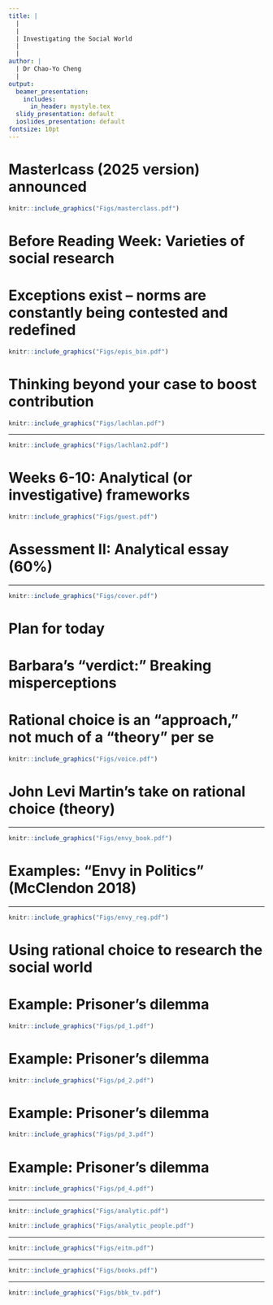 ```yaml
---
title: |
  |
  |
  | Investigating the Social World
  |
  |
author: |
  | Dr Chao-Yo Cheng
  |
output:
  beamer_presentation:
    includes:
      in_header: mystyle.tex
  slidy_presentation: default
  ioslides_presentation: default
fontsize: 10pt
---
```


# Masterlcass (2025 version) announced

```r
knitr::include_graphics("Figs/masterclass.pdf")
```
\vspace{0.2cm}
\begin{center}
Invitation to audit will be sent to all PG students
\end{center}

# Before Reading Week: Varieties of social research

\begin{itemize}
\small
  \item ISW is a special module, as we aim to reflect on the production of "valid" knowledge about the social world
  \vspace{0.1cm}
  \begin{itemize}
    \item Know what you do and explain the objectives of your scholarly endeavors;
    \item Know the differences between various objectives and engage other researchers' work constructively and effectively
  \end{itemize}
  \vspace{0.2cm}
  \item Social research involves a series of careful thinking about epistemology, theory-building and methodology; hence \textbf{theory-empirics alignment} is key to rigour
  \vspace{0.1cm}
  \begin{itemize}
    \item \textbf{Reveal nuances of the real world}: Constructivism; (interpretative) theory as approach; interpretation; qualitative; inductive/abductive
    \item \textbf{Search for the "ultimate" truth}: Positivism; (explanatory) theory as paradigm; explanation; quantitative; deductive
  \end{itemize}
\end{itemize}

# Exceptions exist -- norms are constantly being contested and redefined

\pause
```r
knitr::include_graphics("Figs/epis_bin.pdf")
```

# Thinking beyond your case to boost contribution

\vspace{0.2cm}
```r
knitr::include_graphics("Figs/lachlan.pdf")
```

---

\vspace{0.3cm}
```r
knitr::include_graphics("Figs/lachlan2.pdf")
```

# Weeks 6-10: Analytical (or investigative) frameworks

\vspace{0.2cm}
```r
knitr::include_graphics("Figs/guest.pdf")
```
\vspace{0.5cm}
\begin{itemize}
\small
  \item Rational choice theory (Dr Chao-Yo Cheng)
  \item Psychosocial framing (Professor Silvia Posocco)
  \item Decolonizing social research (Dr Ivana Bevilacqua)
  \item Intersectional sensibilities (Ms Joy Brooks-Gilzeane)
  \item Situating lived experience (Dr Sarah Marks)
\end{itemize}

# Assessment II: Analytical essay (60%)

\begin{itemize}
  \item You will write an essay of 2,500 words in length
  \vspace{0.3cm}
  \item The idea is to choose \textbf{TWO} frameworks introduced after Reading Week to analyze an issue or problem of your choice
  \vspace{0.3cm}
  \item You are free to carry out any necessary outside/additional research; cite references properly (e.g., APA or MLA)
  \vspace{0.3cm}
  \item You can come to my office hours to discuss your preliminary responses with me; the goal is not to give you a mark before the deadline but to clear any confusion
  \vspace{0.3cm}
  \item Instructions and sample submissions available on Moodle now
\end{itemize}

---

\begin{center}
\textbf{Lecture 7: Rational choice}
\end{center}
\vspace{0.7cm}
```r
knitr::include_graphics("Figs/cover.pdf")
```
\vspace{0.1cm}
\pause
\begin{center}
\scriptsize
"Anyone fancies an end-of-term happy hour?"
\end{center}

# Plan for today

\begin{itemize}
  \item Rational choice and beyond
  \vspace{0.4cm}
  \item Workshop: "Analytical narratives"
  \vspace{0.1cm}
  \begin{itemize}
    \item Principles
    \item Critiques and responses
    \item Examples
    \item Exercise
  \end{itemize}
\end{itemize}

# Barbara's "verdict:" Breaking misperceptions

\vspace{0.2cm}
\begincols
  \begincol{.4\textwidth}
    \begin{figure}
    \centering
    \includegraphics[scale=0.3]{Figs/castles}
    \end{figure}
  \endcol
  \begincol{.5\textwidth}
  \begin{itemize}
  \small
    \item Rational choice does not assume people are "selfish"
    \vspace{0.3cm}
    \item Rational choice does not assume people are driven by material interests
    \vspace{0.3cm}
    \item Rational choice does not assume preferences are stable or fixed
    \vspace{0.3cm}
    \item Rational choice does not ignore/discard ideology and/or history
  \end{itemize}
  \endcol
\endcols

# Rational choice is an "approach," not much of a "theory" per se

```r
knitr::include_graphics("Figs/voice.pdf")
```
\vspace{0.2cm}
\begin{itemize}
\small
  \item Rational choice highlights the importance of "rationality" and yet how rationality should treated as a construct, not a given constant
  \item Rational choice does not dictate a single or universal explanation/prediction
  \item Rational choice provides a \textbf{micro-foundation} to research the social world
\end{itemize}

# John Levi Martin's take on rational choice (theory)

\vspace{0.2cm}
\begincols
  \begincol{.4\textwidth}
    \begin{figure}
    \centering
    \includegraphics[scale=0.3]{Figs/martin}
    \end{figure}
  \endcol
  \begincol{.5\textwidth}
  \begin{itemize}
    \small
    \item A useful "modelling exercise" for deductive reasoning
    \vspace{0.3cm}
    \item Cautioning against using it as a "total" theory of society (which can grow into a form of intellectural imperialism)
    \vspace{0.3cm}
    \item \textbf{Caveats abound}, alas -- Do we have a "choice?" How about structures? In favor of parsimony at the sacrifice of complexities and nuances? Ad hoc? How do we handle unintended or unexpected outcomes?
    \vspace{0.3cm}
    \item \textbf{Question for all}: To what extend would he align with Geddes?
  \end{itemize}
  \endcol
\endcols

---

```r
knitr::include_graphics("Figs/envy_book.pdf")
```

# Examples: "Envy in Politics" (McClendon 2018) 

\begin{itemize}
  \item \textbf{Paradox}: Why rich people support redistribution? Why do governments fail to provide and act responsively?
  \vspace{0.2cm}
  \item \textbf{Argument}: \textbf{Status sentiment} is key -- envy, spite and pursuit of admiration will influence political behaviors 
  \vspace{0.2cm}
  \item \textbf{Literature}: Drawing on anthropology, social psychology, behavior economics and so on
  \vspace{0.2cm}
  \item \textbf{Empirics}: Case studies and quantitative analysis, especially surveys and election/admin data (see "Applications")
  \vspace{0.2cm}
  \item \textbf{Implications}: Inequality is the key driving force of various political issues we are observing, but may not manifest in a way we expect 
\end{itemize}

---

```r
knitr::include_graphics("Figs/envy_reg.pdf")
```

# Using rational choice to research the social world

\begin{itemize}
  \item Identify "paradox" to challenge the "conventional" wisdom (e.g., things taken for granted or so but turn out to be quite counterintuitive)
  \vspace{0.3cm}
  \item Define "actors" involved, laying down their different outcomes and actions
  \vspace{0.3cm}
  \item Set "utilities" to help the search for their "optimal" strategies; whether one action will be taken or not, can be an "interactive" and "repeated" process
  \vspace{0.3cm}
  \item Note that "utilities" do not come out of nowhere, and actors may be constrained by their "information" environment
\end{itemize}

# Example: Prisoner's dilemma

```r
knitr::include_graphics("Figs/pd_1.pdf")
```
\vspace{0.2cm}
\begin{itemize}
\small
  \item Suppose A and B are arrested; the police puts them in two different interrogation rooms
  \item If both confess, both get 10 years in prison
  \item If none of them confesses, both get 5 years in prison
  \item For both A and B, they can get away if only the other side confesses, and the other side will get 20 years in prison
\end{itemize}

# Example: Prisoner's dilemma

```r
knitr::include_graphics("Figs/pd_2.pdf")
```
\vspace{0.2cm}
\begin{itemize}
  \item A would not know what B will do (unless they make a deal beforehand)
  \item If B confesses, A should confess as well
  \item If B does not confess, A should confess, too
  \item So regardless what B will do, A should confess anyway
\end{itemize}

# Example: Prisoner's dilemma

```r
knitr::include_graphics("Figs/pd_3.pdf")
```
\vspace{0.2cm}
\begin{itemize}
  \item Likewise, B would not know what A will do
  \item If A confesses, B should confess as well
  \item If A does not confess, B should confess, too
  \item So regardless what A will do, B should confess anyway
\end{itemize}

# Example: Prisoner's dilemma

```r
knitr::include_graphics("Figs/pd_4.pdf")
```
\vspace{0.2cm}
\begin{itemize}
  \item As a result, both actors are stuck in the situation tat both will confess
  \item This is counterintuitive, as ideally none of them should
  \item What can we do to get away from this conundrum -- of course, we would not want to set suspects on loose, but let's put that aside
  \item Any other comments or questions?
\end{itemize}

---

```r
knitr::include_graphics("Figs/analytic.pdf")
```
\vspace{0.5cm}
```r
knitr::include_graphics("Figs/analytic_people.pdf")
```

---

```r
knitr::include_graphics("Figs/eitm.pdf")
```
\vspace{0.3cm}
\begin{center}
\url{https://eitminstitute.org/}
\end{center}

---

```r
knitr::include_graphics("Figs/books.pdf")
```

---

\vspace{0.5cm}
\begin{center}
Thank you!
\end{center}
\vspace{0.3cm}
```r
knitr::include_graphics("Figs/bbk_tv.pdf")
```
\vspace{0.3cm}
\begin{center}
\texttt{c.cheng@bbk.ac.uk}
\end{center}
